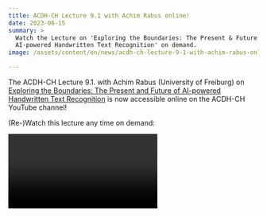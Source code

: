 ```yaml
---
title: ACDH-CH Lecture 9.1 with Achim Rabus online!
date: 2023-06-15
summary: >
  Watch the Lecture on 'Exploring the Boundaries: The Present & Future of
  AI-powered Handwritten Text Recognition' on demand.
image: /assets/content/en/news/acdh-ch-lecture-9-1-with-achim-rabus-online/image.png

---
```


The ACDH-CH Lecture 9.1. with Achim Rabus (University of Freiburg) on [Exploring the Boundaries: The Present and Future of AI-powered Handwritten Text Recognition](/en/events/acdh-ch-lecture-9-1) is now accessible online on the ACDH-CH YouTube channel!

(Re-)Watch this lecture any time on demand:

<Video provider="youtube" id="GuPgNAsn88k" caption="ACDH-CH Lecture 9.1 with Achim Rabus (University of Freiburg)" />

***

[#ACDHCHlecture](https://twitter.com/search?q=%23ACDHCHLecture\&src=typed_query)

